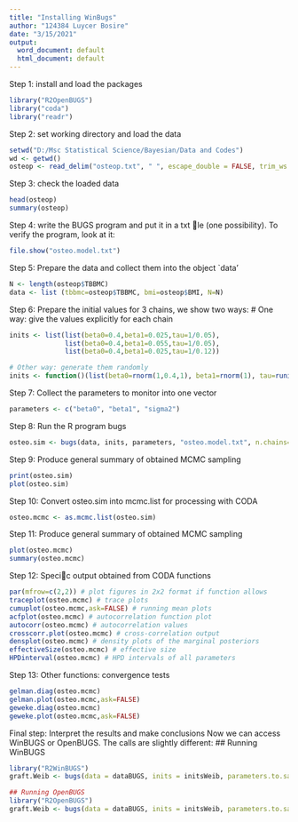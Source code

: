 ---
title: "Installing WinBugs"
author: "124384 Luycer Bosire"
date: "3/15/2021"
output:
  word_document: default
  html_document: default
---

Step 1: install and load the packages

```{r, echo = TRUE}
library("R2OpenBUGS")
library("coda")
library("readr")
````

Step 2: set working directory and load the data
````{r, echo = TRUE}
setwd("D:/Msc Statistical Science/Bayesian/Data and Codes")
wd <- getwd()
osteop <- read_delim("osteop.txt", " ", escape_double = FALSE, trim_ws = TRUE)
````

Step 3: check the loaded data
````{r, echo = TRUE}
head(osteop)
summary(osteop)
````
Step 4: write the BUGS program and put it in a txt le (one possibility). To verify the program, look at it:
````{r, echo = TRUE}
file.show("osteo.model.txt")
````

Step 5: Prepare the data and collect them into the object `data'
````{r, echo = TRUE}
N <- length(osteop$TBBMC)
data <- list (tbbmc=osteop$TBBMC, bmi=osteop$BMI, N=N)
````

Step 6: Prepare the initial values for 3 chains, we show two ways:
# One way: give the values explicitly for each chain
````{r, echo = TRUE}
inits <- list(list(beta0=0.4,beta1=0.025,tau=1/0.05),
              list(beta0=0.4,beta1=0.055,tau=1/0.05),
              list(beta0=0.4,beta1=0.025,tau=1/0.12))

# Other way: generate them randomly
inits <- function()(list(beta0=rnorm(1,0.4,1), beta1=rnorm(1), tau=runif(1,0.5,1)))
````

Step 7: Collect the parameters to monitor into one vector
````{r, echo = TRUE}
parameters <- c("beta0", "beta1", "sigma2")
````

Step 8: Run the R program bugs
````{r, echo = TRUE}

osteo.sim <- bugs(data, inits, parameters, "osteo.model.txt", n.chains=3, n.iter=1500, n.burnin = 0, n.thin=1, OpenBUGS.pgm="C:/Program Files (x86)/OpenBUGS/OpenBUGS323/OpenBUGS.exe", working.directory = wd, clearWD=FALSE, debug=TRUE, DIC=TRUE)
````

Step 9: Produce general summary of obtained MCMC sampling
````{r, echo = TRUE}
print(osteo.sim)
plot(osteo.sim)
````

Step 10: Convert osteo.sim into mcmc.list for processing with CODA
````{r, echo = TRUE}
osteo.mcmc <- as.mcmc.list(osteo.sim)
````

Step 11: Produce general summary of obtained MCMC sampling
````{r, echo = TRUE}
plot(osteo.mcmc)
summary(osteo.mcmc)
````

Step 12: Specic output obtained from CODA functions
````{r, echo = TRUE}
par(mfrow=c(2,2)) # plot figures in 2x2 format if function allows
traceplot(osteo.mcmc) # trace plots
cumuplot(osteo.mcmc,ask=FALSE) # running mean plots
acfplot(osteo.mcmc) # autocorrelation function plot
autocorr(osteo.mcmc) # autocorrelation values
crosscorr.plot(osteo.mcmc) # cross-correlation output
densplot(osteo.mcmc) # density plots of the marginal posteriors
effectiveSize(osteo.mcmc) # effective size
HPDinterval(osteo.mcmc) # HPD intervals of all parameters
````

Step 13: Other functions: convergence tests
````{r, echo = TRUE}
gelman.diag(osteo.mcmc)
gelman.plot(osteo.mcmc,ask=FALSE)
geweke.diag(osteo.mcmc)
geweke.plot(osteo.mcmc,ask=FALSE)
````

Final step: Interpret the results and make conclusions
Now we can access WinBUGS or OpenBUGS. The calls are slightly different:
## Running WinBUGS
````{r, echo = TRUE}
library("R2WinBUGS")
graft.Weib <- bugs(data = dataBUGS, inits = initsWeib, parameters.to.save = parameters, model.file = "Homograft-Bayes_ParamAFT_Weib.txt", n.chains = 3, n.burnin = 10000, n.iter = 60000, n.thin = 10, bugs.directory = "C:/Programs/WinBUGS14", working.directory = NULL, codaPkg = TRUE, debug = TRUE)

## Running OpenBUGS
library("R2OpenBUGS")
graft.Weib <- bugs(data = dataBUGS, inits = initsWeib, parameters.to.save = parameters, model.file = "Homograft-Bayes_ParamAFT_Weib.txt", n.chains = 3, n.burnin = 10000, n.iter = 60000, n.thin = 10, clearWD = FALSE, debug = TRUE)
````